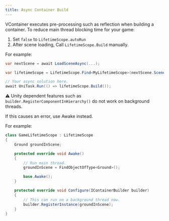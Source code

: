 ```yaml
---
title: Async Container Build
---
```


VContainer executes pre-processing such as reflection when building a container.
To reduce main thread blocking time for your game:

1. Set `false` to `LifetimeScope.autoRun`
2. After scene loading, Call `LifetimeScope.Build` manually.

For example:

```csharp
var nextScene = await LoadSceneAsync(...);

var lifetimeScope = LifetimeScope.Find<MyLifetimeScope>(nextScene.Scene);

// Your async solution here.
await UniTask.Run(() => lifetimeScope.Build());
```

:warning: Unity dependent features such as `builder.RegisterComponentInHierarchy()` do not work on background threads.

If this causes an error, use Awake instead.

For example:

```csharp
class GameLifetimeScope : LifetimeScope
{
    Ground groundInScene;

    protected override void Awake()
    {
        // Run main thread.
        groundInScene = FindObjectOfType<Ground>();

        base.Awake();
    }

    protected override void Configure(IContainerBuilder builder)
    {
        // This can run on a background thread now.
        builder.RegisterInstance(groundInScene);
    }
}
```
